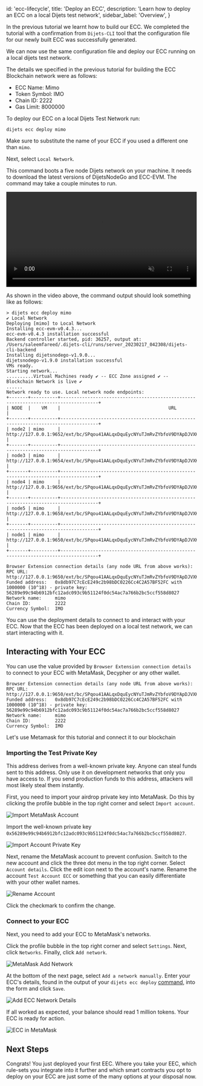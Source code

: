 
  id: 'ecc-lifecycle',
  title: 'Deploy an ECC',
  description: 'Learn how to deploy an ECC on a local Dijets test network',
  sidebar_label: 'Overview',
}

In the previous tutorial we learnt how to build our ECC. We completed the tutorial with a confirmation from `Dijets-CLI` tool
that the configuration file for our newly built ECC was successfully generated.

We can now use the same configuration file and deploy our ECC running on a local dijets test network.

The details we specified in the previous tutorial for building the ECC Blockchain network were as follows:

- ECC Name: Mimo
- Token Symbol: IMO 
- Chain ID: 2222 
- Gas Limit: 8000000

To deploy our ECC on a local Dijets Test Network run:

`dijets ecc deploy mimo`

Make sure to substitute the name of your ECC if you used a different one than `mimo`.

Next, select `Local Network`.

This command boots a five node Dijets network on your machine. It needs to download the latest
versions of DijetsNodeGo and ECC-EVM. The command may take a couple minutes to run.

<video width="100%" autoPlay="autoplay" muted playsInline controls={true}>
  <source
    src="/docs/videos/deploy-ecc.mov"
    type="video/mp4"
    muted
    playsInline
  />
</video>

As shown in the video above, the command output should look something like as follows:

```text
> dijets ecc deploy mimo
✔ Local Network
Deploying [mimo] to Local Network
Installing ecc-evm-v0.4.3...
ecc-evm-v0.4.3 installation successful
Backend controller started, pid: 36257, output at: /Users/saleemfareed/.dijets-cli/runs/server_20230217_042308/dijets-cli-backend
Installing dijetsnodego-v1.9.0...
dijetsnodego-v1.9.0 installation successful
VMs ready.
Starting network...
..........Virtual Machines ready ✔ -- ECC Zone assigned ✔ -- Blockchain Network is live ✔
......
Network ready to use. Local network node endpoints:
+-------+----------+------------------------------------------------------------------------------------+
| NODE  |    VM    |                                        URL                                         |
+-------+----------+------------------------------------------------------------------------------------+
| node2 | mimo     | http://127.0.0.1:9652/ext/bc/SPqou41AALqxDquEycNYuTJmRvZYbfoV9DYApDJVXKXuwVFPz/rpc |
+-------+----------+------------------------------------------------------------------------------------+
| node3 | mimo     | http://127.0.0.1:9654/ext/bc/SPqou41AALqxDquEycNYuTJmRvZYbfoV9DYApDJVXKXuwVFPz/rpc |
+-------+----------+------------------------------------------------------------------------------------+
| node4 | mimo     | http://127.0.0.1:9656/ext/bc/SPqou41AALqxDquEycNYuTJmRvZYbfoV9DYApDJVXKXuwVFPz/rpc |
+-------+----------+------------------------------------------------------------------------------------+
| node5 | mimo     | http://127.0.0.1:9658/ext/bc/SPqou41AALqxDquEycNYuTJmRvZYbfoV9DYApDJVXKXuwVFPz/rpc |
+-------+----------+------------------------------------------------------------------------------------+
| node1 | mimo     | http://127.0.0.1:9650/ext/bc/SPqou41AALqxDquEycNYuTJmRvZYbfoV9DYApDJVXKXuwVFPz/rpc |
+-------+----------+------------------------------------------------------------------------------------+

Browser Extension connection details (any node URL from above works):
RPC URL:          http://127.0.0.1:9650/ext/bc/SPqou41AALqxDquEycNYuTJmRvZYbfoV9DYApDJVXKXuwVFPz/rpc
Funded address:   0x8db97C7cEcE249c2b98bDC0226Cc4C2A57BF52FC with 1000000 (10^18) - private key: 56289e99c94b6912bfc12adc093c9b51124f0dc54ac7a766b2bc5ccf558d8027
Network name:     mimo
Chain ID:         2222
Currency Symbol:  IMO
```


You can use the deployment details to connect to and interact with your ECC. Now that the ECC has been deployed on a local test network,
we can start interacting with it.

## Interacting with Your ECC

You can use the value provided by `Browser Extension connection details` to connect to your ECC
with MetaMask, Decypher or any other wallet.


```text
Browser Extension connection details (any node URL from above works):
RPC URL:          http://127.0.0.1:9650/ext/bc/SPqou41AALqxDquEycNYuTJmRvZYbfoV9DYApDJVXKXuwVFPz/rpc
Funded address:   0x8db97C7cEcE249c2b98bDC0226Cc4C2A57BF52FC with 1000000 (10^18) - private key: 56289e99c94b6912bfc12adc093c9b51124f0dc54ac7a766b2bc5ccf558d8027
Network name:     mimo
Chain ID:         2222
Currency Symbol:  IMO
```

Let's use Metamask for this tutorial and connect it to our blockchain

### Importing the Test Private Key

<Admonition type="caution">
This address derives from a well-known private key. Anyone can steal funds sent to this address.
Only use it on development networks that only you have access to. If you send production funds to
this address, attackers will most likely steal them instantly.
</Admonition>

First, you need to import your airdrop private key into MetaMask. Do this by clicking the profile
bubble in the top right corner and select `Import account`.

![Import MetaMask Account](/img/metamask-import.png)

Import the well-known private key `0x56289e99c94b6912bfc12adc093c9b51124f0dc54ac7a766b2bc5ccf558d8027`.

![Import Account Private Key](/img/metamask-import-2.png)

Next, rename the MetaMask account to prevent confusion. Switch to the new account and click the
three dot menu in the top right corner. Select `Account details`. Click the edit icon next to the
account's name. Rename the account `Test Account ECC` or something that you can easily differentiate with your other wallet names.

![Rename Account](/img/metamask-import-3.png)

Click the checkmark to confirm the change.

### Connect to your ECC

Next, you need to add your ECC to MetaMask's networks.

Click the profile bubble in the top right corner and select `Settings`. Next, click `Networks`. Finally,
click `Add network`.

![MetaMask Add Network](/img/metamask-network.png)

At the bottom of the next page, select `Add a network manually`. Enter your ECC's details,
found in the output of your `dijets ecc deploy` [command](#deploying-eec-locally), into
the form and click `Save`.

![Add ECC Network Details](/img/metamask-network-2.png)

If all worked as expected, your balance should read 1 million tokens. Your ECC is ready for
action.

![ECC in MetaMask](/img/eec-in-metamask.png)

## Next Steps

Congrats! You just deployed your first EEC. Where you take your EEC, which rule-sets you integrate into it further and which smart contracts you opt to
deploy on your ECC are just some of the many options at your disposal now. 

